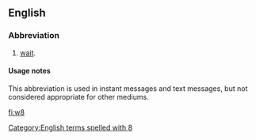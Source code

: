 ==English==

===Abbreviation===
{{head|en|abbreviation}}

# {{context|Internet slang|text messaging|lang=en}} [[wait]].

====Usage notes====
This abbreviation is used in instant messages and text messages, but not considered appropriate for other mediums.

[[Category:English terms spelled with 8]]

[[fi:w8]]